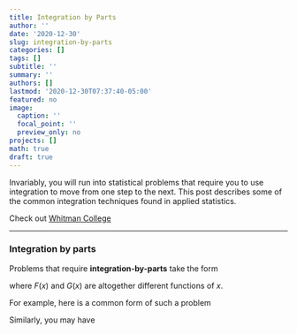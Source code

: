 ```yaml
---
title: Integration by Parts
author: ''
date: '2020-12-30'
slug: integration-by-parts
categories: []
tags: []
subtitle: ''
summary: ''
authors: []
lastmod: '2020-12-30T07:37:40-05:00'
featured: no
image:
  caption: ''
  focal_point: ''
  preview_only: no
projects: []
math: true
draft: true
---
```


Invariably, you will run into statistical problems that require you to use integration to move from one step to the next. This post describes some of the common integration techniques found in applied statistics.

Check out [Whitman College](http://people.whitman.edu/~hundledr/courses/M126old/ch7sum.pdf)

----

### Integration by parts

Problems that require **integration-by-parts** take the form

\begin{equation}
\int F(x)G(x)dx
\end{equation}

where $F(x)$ and $G(x)$ are altogether different functions of $x$.

For example, here is a common form of such a problem

\begin{equation}
\int x e^xdx.
\end{equation}

Similarly, you may have

\begin{equation}
\int x^2 e^xdx.
\end{equation}



